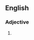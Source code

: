 {{also|softheaded}}

==English==

===Adjective===
{{en-adj}}

# {{alternative spelling of|softheaded|lang=en}}